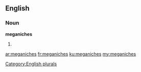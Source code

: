 ==English==

===Noun===
'''meganiches'''

# {{plural of|[[meganiche]]}}

[[Category:English plurals]]

[[ar:meganiches]]
[[fr:meganiches]]
[[ku:meganiches]]
[[my:meganiches]]